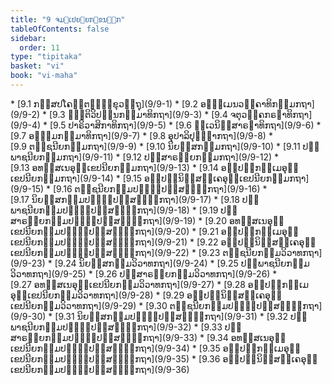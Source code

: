 ```yaml
---
title: "9 ຈມ຺ເປຍ຺ຍກ຺ຂນ຺ຘກ"
tableOfContents: false
sidebar:
  order: 11
type: "tipitaka"
basket: "vi"
book: "vi-maha"
---
```



<DynamicBreadcrumb />



<TableOfContents book="vi-maha" section="9">
* [9.1 ກສ຺ສປໂຄຕ຺ຕຠິກ຺ຂຸວຕ຺ຖຸ](9/9-1)
* [9.2 ອຘມ຺ເມນວຄ຺ຄາທິກມ຺ມກຖາ](9/9-2)
* [9.3 ຎຕ຺ຕິວິປນ຺ນກມ຺ມາທິກຖາ](9/9-3)
* [9.4 ຈຕຸວຄ຺ຄກຣຓາທິກຖາ](9/9-4)
* [9.5 ປາຣິວາສິກາທິກຖາ](9/9-5)
* [9.6 ທ຺ເວນິສ຺ສາຣຓາທິກຖາ](9/9-6)
* [9.7 ອຘມ຺ມກມ຺ມາທິກຖາ](9/9-7)
* [9.8 ອຸປາລິປຸຈ຺ຉາກຖາ](9/9-8)
* [9.9 ຕຊ຺ຊນີຍກມ຺ມກຖາ](9/9-9)
* [9.10 ນິຍສ຺ສກມ຺ມກຖາ](9/9-10)
* [9.11 ປພ຺ພາຊນີຍກມ຺ມກຖາ](9/9-11)
* [9.12 ປຏິສາຣຓີຍກມ຺ມກຖາ](9/9-12)
* [9.13 ອທສ຺ສເນອຸກ຺ເຂປນີຍກມ຺ມກຖາ](9/9-13)
* [9.14 ອປ຺ປຏິກມ຺ເມອຸກ຺ເຂປນີຍກມ຺ມກຖາ](9/9-14)
* [9.15 ອປ຺ປຏິນິສ຺ສຄ຺ເຄອຸກ຺ເຂປນີຍກມ຺ມກຖາ](9/9-15)
* [9.16 ຕຊ຺ຊນີຍກມ຺ມປຏິປ຺ປສ຺ສທ຺ຘິກຖາ](9/9-16)
* [9.17 ນິຍສ຺ສກມ຺ມປຏິປ຺ປສ຺ສທ຺ຘິກຖາ](9/9-17)
* [9.18 ປພ຺ພາຊນີຍກມ຺ມປຏິປ຺ປສ຺ສທ຺ຘິກຖາ](9/9-18)
* [9.19 ປຏິສາຣຓີຍກມ຺ມປຏິປ຺ປສ຺ສທ຺ຘິກຖາ](9/9-19)
* [9.20 ອທສ຺ສເນອຸກ຺ເຂປນີຍກມ຺ມປຏິປ຺ປສ຺ສທ຺ຘິກຖາ](9/9-20)
* [9.21 ອປ຺ປຏິກມ຺ເມອຸກ຺ເຂປນີຍກມ຺ມປຏິປ຺ປສ຺ສທ຺ຘິກຖາ](9/9-21)
* [9.22 ອປ຺ປຏິນິສ຺ສຄ຺ເຄອຸກ຺ເຂປນີຍກມ຺ມປຏິປ຺ປສ຺ສທ຺ຘິກຖາ](9/9-22)
* [9.23 ຕຊ຺ຊນີຍກມ຺ມວິວາທກຖາ](9/9-23)
* [9.24 ນິຍສ຺ສກມ຺ມວິວາທກຖາ](9/9-24)
* [9.25 ປພ຺ພາຊນີຍກມ຺ມວິວາທກຖາ](9/9-25)
* [9.26 ປຏິສາຣຓີຍກມ຺ມວິວາທກຖາ](9/9-26)
* [9.27 ອທສ຺ສເນອຸກ຺ເຂປນີຍກມ຺ມວິວາທກຖາ](9/9-27)
* [9.28 ອປ຺ປຏິກມ຺ເມອຸກ຺ເຂປນີຍກມ຺ມວິວາທກຖາ](9/9-28)
* [9.29 ອປ຺ປຏິນິສ຺ສຄ຺ເຄອຸກ຺ເຂປນີຍກມ຺ມວິວາທກຖາ](9/9-29)
* [9.30 ຕຊ຺ຊນີຍກມ຺ມປຏິປ຺ປສ຺ສທ຺ຘິກຖາ](9/9-30)
* [9.31 ນິຍສ຺ສກມ຺ມປຏິປ຺ປສ຺ສທ຺ຘິກຖາ](9/9-31)
* [9.32 ປພ຺ພາຊນີຍກມ຺ມປຏິປ຺ປສ຺ສທ຺ຘິກຖາ](9/9-32)
* [9.33 ປຏິສາຣຓີຍກມ຺ມປຏິປ຺ປສ຺ສທ຺ຘິກຖາ](9/9-33)
* [9.34 ອທສ຺ສເນອຸກ຺ເຂປນີຍກມ຺ມປຏິປ຺ປສ຺ສທ຺ຘິກຖາ](9/9-34)
* [9.35 ອປ຺ປຏິກມ຺ເມອຸກ຺ເຂປນີຍກມ຺ມປຏິປ຺ປສ຺ສທ຺ຘິກຖາ](9/9-35)
* [9.36 ອປ຺ປຏິນິສ຺ສຄ຺ເຄອຸກ຺ເຂປນີຍກມ຺ມປຏິປ຺ປສ຺ສທ຺ຘິກຖາ](9/9-36)
</TableOfContents>